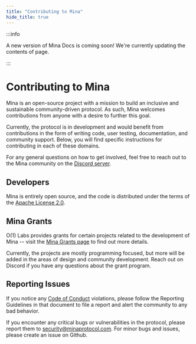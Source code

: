 ```yaml
---
title: "Contributing to Mina"
hide_title: true
---
```


:::info

A new version of Mina Docs is coming soon! We're currently updating the contents of page.

:::


# Contributing to Mina

Mina is an open-source project with a mission to build an inclusive and sustainable community-driven protocol. As such, Mina welcomes contributions from anyone with a desire to further this goal.

Currently, the protocol is in development and would benefit from contributions in the form of writing code, user testing, documentation, and community support. Below, you will find specific instructions for contributing in each of these domains.

For any general questions on how to get involved, feel free to reach out to the Mina community on the [Discord server](https://bit.ly/MinaDiscord).

## Developers

Mina is entirely open source, and the code is distributed under the terms of the [Apache License 2.0](https://github.com/MinaProtocol/mina/blob/master/LICENSE).

## Mina Grants

O(1) Labs provides grants for certain projects related to the development of Mina -- visit the [Mina Grants page](https://minaprotocol.com/grants) to find out more details.

Currently, the projects are mostly programming focused, but more will be added in the areas of design and community development. Reach out on Discord if you have any questions about the grant program.

## Reporting Issues

If you notice any [Code of Conduct](https://github.com/MinaProtocol/mina/blob/develop/CODE_OF_CONDUCT.md) violations, please follow the Reporting Guidelines in that document to file a report and alert the community to any bad behavior.

If you encounter any critical bugs or vulnerabilities in the protocol, please report them to security@minaprotocol.com. For minor bugs and issues, please create an issue on Github.
